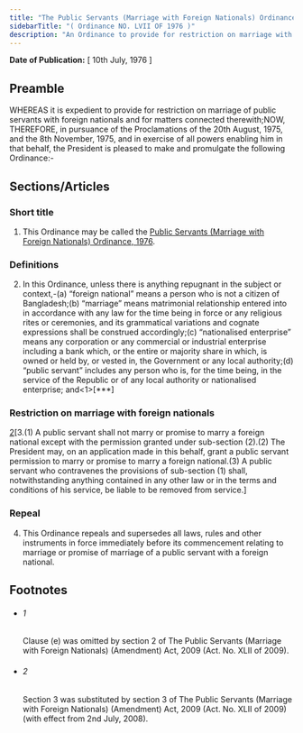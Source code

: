 ```yaml
---
title: "The Public Servants (Marriage with Foreign Nationals) Ordinance, 1976"
sidebarTitle: "( Ordinance NO. LVII OF 1976 )"
description: "An Ordinance to provide for restriction on marriage with foreign nationals."
---
```


**Date of Publication:** [ 10th July, 1976 ]

## Preamble

WHEREAS it is expedient to provide for restriction on marriage of public servants with foreign nationals and for matters connected therewith;NOW, THEREFORE, in pursuance of the Proclamations of the 20th August, 1975, and the 8th November, 1975, and in exercise of all powers enabling him in that behalf, the President is pleased to make and promulgate the following Ordinance:-

## Sections/Articles

### Short title

1. This Ordinance may be called the [Public Servants (Marriage with Foreign Nationals) Ordinance, 1976](/act-529.html "Public Servants (Marriage with Foreign Nationals) Ordinance, 1976").

### Definitions

2. In this Ordinance, unless there is anything repugnant in the subject or context,-(a) “foreign national” means a person who is not a citizen of Bangladesh;(b) “marriage” means matrimonial relationship entered into in accordance with any law for the time being in force or any religious rites or ceremonies, and its grammatical variations and cognate expressions shall be construed accordingly;(c) “nationalised enterprise” means any corporation or any commercial or industrial enterprise including a bank which, or the entire or majority share in which, is owned or held by, or vested in, the Government or any local authority;(d) “public servant” includes any person who is, for the time being, in the service of the Republic or of any local authority or nationalised enterprise; and<1>[\*\*\*]

### Restriction on marriage with foreign nationals

[2](1)[3.(1) A public servant shall not marry or promise to marry a foreign national except with the permission granted under sub-section (2).(2) The President may, on an application made in this behalf, grant a public servant permission to marry or promise to marry a foreign national.(3) A public servant who contravenes the provisions of sub-section (1) shall, notwithstanding anything contained in any other law or in the terms and conditions of his service, be liable to be removed from service.]

### Repeal

4. This Ordinance repeals and supersedes all laws, rules and other instruments in force immediately before its commencement relating to marriage or promise of marriage of a public servant with a foreign national.

## Footnotes

- ###### 1

  Clause (e) was omitted by section 2 of The Public Servants (Marriage with Foreign Nationals) (Amendment) Act, 2009 (Act. No. XLII of 2009).

- ###### 2

  Section 3 was substituted by section 3 of The Public Servants (Marriage with Foreign Nationals) (Amendment) Act, 2009 (Act. No. XLII of 2009) (with effect from 2nd July, 2008).
